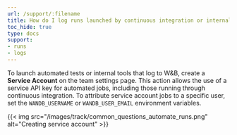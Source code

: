 ```yaml
---
url: /support/:filename
title: How do I log runs launched by continuous integration or internal tools?
toc_hide: true
type: docs
support:
- runs
- logs
---
```

To launch automated tests or internal tools that log to W&B, create a **Service Account** on the team settings page. This action allows the use of a service API key for automated jobs, including those running through continuous integration. To attribute service account jobs to a specific user, set the `WANDB_USERNAME` or `WANDB_USER_EMAIL` environment variables.

{{< img src="/images/track/common_questions_automate_runs.png" alt="Creating service account" >}}